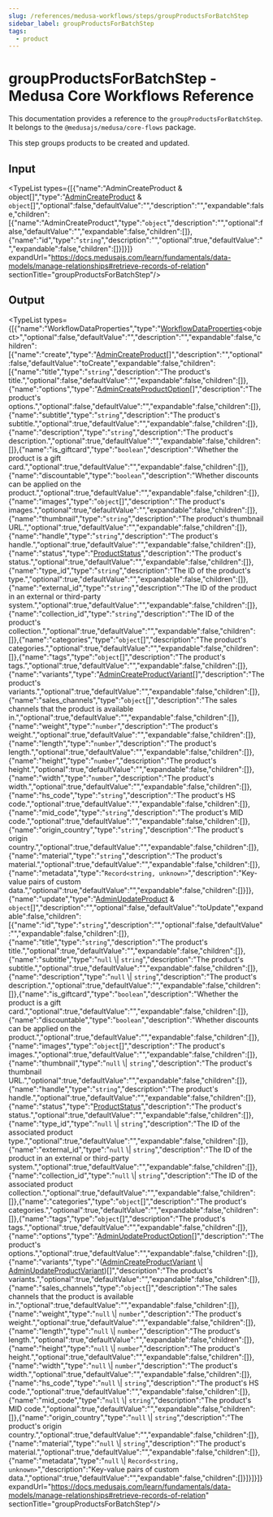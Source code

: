 ```yaml
---
slug: /references/medusa-workflows/steps/groupProductsForBatchStep
sidebar_label: groupProductsForBatchStep
tags:
  - product
---
```



# groupProductsForBatchStep - Medusa Core Workflows Reference

This documentation provides a reference to the `groupProductsForBatchStep`. It belongs to the `@medusajs/medusa/core-flows` package.

This step groups products to be created and updated.

## Input

<TypeList types={[{"name":"AdminCreateProduct & object[]","type":"[AdminCreateProduct](../../../../../types/HttpTypes/interfaces/types.HttpTypes.AdminCreateProduct/page.mdx) & `object`[]","optional":false,"defaultValue":"","description":"","expandable":false,"children":[{"name":"AdminCreateProduct","type":"`object`","description":"","optional":false,"defaultValue":"","expandable":false,"children":[]},{"name":"id","type":"`string`","description":"","optional":true,"defaultValue":"","expandable":false,"children":[]}]}]} expandUrl="https://docs.medusajs.com/learn/fundamentals/data-models/manage-relationships#retrieve-records-of-relation" sectionTitle="groupProductsForBatchStep"/>

## Output

<TypeList types={[{"name":"WorkflowDataProperties","type":"[WorkflowDataProperties](../../../../../workflows/types/workflows.WorkflowDataProperties/page.mdx)&#60;object&#62;","optional":false,"defaultValue":"","description":"","expandable":false,"children":[{"name":"create","type":"[AdminCreateProduct](../../../../../types/HttpTypes/interfaces/types.HttpTypes.AdminCreateProduct/page.mdx)[]","description":"","optional":false,"defaultValue":"toCreate","expandable":false,"children":[{"name":"title","type":"`string`","description":"The product's title.","optional":false,"defaultValue":"","expandable":false,"children":[]},{"name":"options","type":"[AdminCreateProductOption](../../../../../types/HttpTypes/interfaces/types.HttpTypes.AdminCreateProductOption/page.mdx)[]","description":"The product's options.","optional":false,"defaultValue":"","expandable":false,"children":[]},{"name":"subtitle","type":"`string`","description":"The product's subtitle.","optional":true,"defaultValue":"","expandable":false,"children":[]},{"name":"description","type":"`string`","description":"The product's description.","optional":true,"defaultValue":"","expandable":false,"children":[]},{"name":"is_giftcard","type":"`boolean`","description":"Whether the product is a gift card.","optional":true,"defaultValue":"","expandable":false,"children":[]},{"name":"discountable","type":"`boolean`","description":"Whether discounts can be applied on the product.","optional":true,"defaultValue":"","expandable":false,"children":[]},{"name":"images","type":"`object`[]","description":"The product's images.","optional":true,"defaultValue":"","expandable":false,"children":[]},{"name":"thumbnail","type":"`string`","description":"The product's thumbnail URL.","optional":true,"defaultValue":"","expandable":false,"children":[]},{"name":"handle","type":"`string`","description":"The product's handle.","optional":true,"defaultValue":"","expandable":false,"children":[]},{"name":"status","type":"[ProductStatus](../../../../../types/types/types.ProductStatus/page.mdx)","description":"The product's status.","optional":true,"defaultValue":"","expandable":false,"children":[]},{"name":"type_id","type":"`string`","description":"The ID of the product's type.","optional":true,"defaultValue":"","expandable":false,"children":[]},{"name":"external_id","type":"`string`","description":"The ID of the product in an external or third-party system.","optional":true,"defaultValue":"","expandable":false,"children":[]},{"name":"collection_id","type":"`string`","description":"The ID of the product's collection.","optional":true,"defaultValue":"","expandable":false,"children":[]},{"name":"categories","type":"`object`[]","description":"The product's categories.","optional":true,"defaultValue":"","expandable":false,"children":[]},{"name":"tags","type":"`object`[]","description":"The product's tags.","optional":true,"defaultValue":"","expandable":false,"children":[]},{"name":"variants","type":"[AdminCreateProductVariant](../../../../../types/HttpTypes/interfaces/types.HttpTypes.AdminCreateProductVariant/page.mdx)[]","description":"The product's variants.","optional":true,"defaultValue":"","expandable":false,"children":[]},{"name":"sales_channels","type":"`object`[]","description":"The sales channels that the product is available in.","optional":true,"defaultValue":"","expandable":false,"children":[]},{"name":"weight","type":"`number`","description":"The product's weight.","optional":true,"defaultValue":"","expandable":false,"children":[]},{"name":"length","type":"`number`","description":"The product's length.","optional":true,"defaultValue":"","expandable":false,"children":[]},{"name":"height","type":"`number`","description":"The product's height.","optional":true,"defaultValue":"","expandable":false,"children":[]},{"name":"width","type":"`number`","description":"The product's width.","optional":true,"defaultValue":"","expandable":false,"children":[]},{"name":"hs_code","type":"`string`","description":"The product's HS code.","optional":true,"defaultValue":"","expandable":false,"children":[]},{"name":"mid_code","type":"`string`","description":"The product's MID code.","optional":true,"defaultValue":"","expandable":false,"children":[]},{"name":"origin_country","type":"`string`","description":"The product's origin country.","optional":true,"defaultValue":"","expandable":false,"children":[]},{"name":"material","type":"`string`","description":"The product's material.","optional":true,"defaultValue":"","expandable":false,"children":[]},{"name":"metadata","type":"`Record<string, unknown>`","description":"Key-value pairs of custom data.","optional":true,"defaultValue":"","expandable":false,"children":[]}]},{"name":"update","type":"[AdminUpdateProduct](../../../../../types/HttpTypes/interfaces/types.HttpTypes.AdminUpdateProduct/page.mdx) & `object`[]","description":"","optional":false,"defaultValue":"toUpdate","expandable":false,"children":[{"name":"id","type":"`string`","description":"","optional":false,"defaultValue":"","expandable":false,"children":[]},{"name":"title","type":"`string`","description":"The product's title.","optional":true,"defaultValue":"","expandable":false,"children":[]},{"name":"subtitle","type":"`null` \\| `string`","description":"The product's subtitle.","optional":true,"defaultValue":"","expandable":false,"children":[]},{"name":"description","type":"`null` \\| `string`","description":"The product's description.","optional":true,"defaultValue":"","expandable":false,"children":[]},{"name":"is_giftcard","type":"`boolean`","description":"Whether the product is a gift card.","optional":true,"defaultValue":"","expandable":false,"children":[]},{"name":"discountable","type":"`boolean`","description":"Whether discounts can be applied on the product.","optional":true,"defaultValue":"","expandable":false,"children":[]},{"name":"images","type":"`object`[]","description":"The product's images.","optional":true,"defaultValue":"","expandable":false,"children":[]},{"name":"thumbnail","type":"`null` \\| `string`","description":"The product's thumbnail URL.","optional":true,"defaultValue":"","expandable":false,"children":[]},{"name":"handle","type":"`string`","description":"The product's handle.","optional":true,"defaultValue":"","expandable":false,"children":[]},{"name":"status","type":"[ProductStatus](../../../../../types/types/types.ProductStatus/page.mdx)","description":"The product's status.","optional":true,"defaultValue":"","expandable":false,"children":[]},{"name":"type_id","type":"`null` \\| `string`","description":"The ID of the associated product type.","optional":true,"defaultValue":"","expandable":false,"children":[]},{"name":"external_id","type":"`null` \\| `string`","description":"The ID of the product in an external or third-party system.","optional":true,"defaultValue":"","expandable":false,"children":[]},{"name":"collection_id","type":"`null` \\| `string`","description":"The ID of the associated product collection.","optional":true,"defaultValue":"","expandable":false,"children":[]},{"name":"categories","type":"`object`[]","description":"The product's categories.","optional":true,"defaultValue":"","expandable":false,"children":[]},{"name":"tags","type":"`object`[]","description":"The product's tags.","optional":true,"defaultValue":"","expandable":false,"children":[]},{"name":"options","type":"[AdminUpdateProductOption](../../../../../types/HttpTypes/interfaces/types.HttpTypes.AdminUpdateProductOption/page.mdx)[]","description":"The product's options.","optional":true,"defaultValue":"","expandable":false,"children":[]},{"name":"variants","type":"([AdminCreateProductVariant](../../../../../types/HttpTypes/interfaces/types.HttpTypes.AdminCreateProductVariant/page.mdx) \\| [AdminUpdateProductVariant](../../../../../types/HttpTypes/interfaces/types.HttpTypes.AdminUpdateProductVariant/page.mdx))[]","description":"The product's variants.","optional":true,"defaultValue":"","expandable":false,"children":[]},{"name":"sales_channels","type":"`object`[]","description":"The sales channels that the product is available in.","optional":true,"defaultValue":"","expandable":false,"children":[]},{"name":"weight","type":"`null` \\| `number`","description":"The product's weight.","optional":true,"defaultValue":"","expandable":false,"children":[]},{"name":"length","type":"`null` \\| `number`","description":"The product's length.","optional":true,"defaultValue":"","expandable":false,"children":[]},{"name":"height","type":"`null` \\| `number`","description":"The product's height.","optional":true,"defaultValue":"","expandable":false,"children":[]},{"name":"width","type":"`null` \\| `number`","description":"The product's width.","optional":true,"defaultValue":"","expandable":false,"children":[]},{"name":"hs_code","type":"`null` \\| `string`","description":"The product's HS code.","optional":true,"defaultValue":"","expandable":false,"children":[]},{"name":"mid_code","type":"`null` \\| `string`","description":"The product's MID code.","optional":true,"defaultValue":"","expandable":false,"children":[]},{"name":"origin_country","type":"`null` \\| `string`","description":"The product's origin country.","optional":true,"defaultValue":"","expandable":false,"children":[]},{"name":"material","type":"`null` \\| `string`","description":"The product's material.","optional":true,"defaultValue":"","expandable":false,"children":[]},{"name":"metadata","type":"`null` \\| `Record<string, unknown>`","description":"Key-value pairs of custom data.","optional":true,"defaultValue":"","expandable":false,"children":[]}]}]}]} expandUrl="https://docs.medusajs.com/learn/fundamentals/data-models/manage-relationships#retrieve-records-of-relation" sectionTitle="groupProductsForBatchStep"/>
